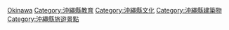 {{日本行政區劃分類導航|博物館}}
{{Commonscat|Museums in Okinawa prefecture}}

[[Category:日本各都道府縣博物館|Okinawa]]
[[Category:沖繩縣教育|Category:沖繩縣教育]]
[[Category:沖繩縣文化|Category:沖繩縣文化]]
[[Category:沖繩縣建築物|Category:沖繩縣建築物]]
[[Category:沖繩縣旅遊景點|Category:沖繩縣旅遊景點]]
